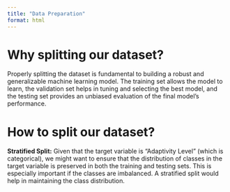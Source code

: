 ```yaml
---
title: "Data Preparation"
format: html
---
```


# Why splitting our dataset?

Properly splitting the dataset is fundamental to building a robust and generalizable machine learning model. The training set allows the model to learn, the validation set helps in tuning and selecting the best model, and the testing set provides an unbiased evaluation of the final model's performance.

# How to split our dataset?

**Stratified Split:** Given that the target variable is "Adaptivity Level" (which is categorical), we might want to ensure that the distribution of classes in the target variable is preserved in both the training and testing sets. This is especially important if the classes are imbalanced. A stratified split would help in maintaining the class distribution.